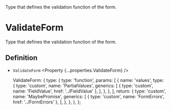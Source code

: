 
<Title>ValidateForm</Title>
<Description>
  Type that defines the validation function of the form.
</Description>

# ValidateForm

Type that defines the validation function of the form.

## Definition

- `ValidateForm` <Property {...properties.ValidateForm} />

  ValidateForm: {
    type: {
      type: 'function',
      params: [
        {
          name: 'values',
          type: {
            type: 'custom',
            name: 'PartialValues',
            generics: [
              { type: 'custom', name: 'FieldValue', href: '../FieldValue' },
            ],
          },
        },
      ],
      return: {
        type: 'custom',
        name: 'MaybePromise',
        generics: [
          { type: 'custom', name: 'FormErrors', href: '../FormErrors' },
        ],
      },
    },
  },
};
